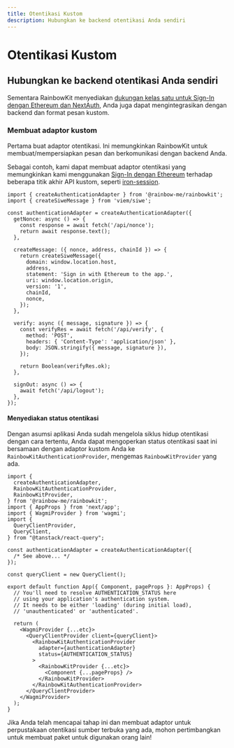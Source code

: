 ```yaml
---
title: Otentikasi Kustom
description: Hubungkan ke backend otentikasi Anda sendiri
---
```


# Otentikasi Kustom

## Hubungkan ke backend otentikasi Anda sendiri

Sementara RainbowKit menyediakan [dukungan kelas satu untuk Sign-In dengan Ethereum dan NextAuth,](/docs/authentication#set-up-sign-in-with-ethereum-and-nextauth) Anda juga dapat mengintegrasikan dengan backend dan format pesan kustom.

### Membuat adaptor kustom

Pertama buat adaptor otentikasi. Ini memungkinkan RainbowKit untuk membuat/mempersiapkan pesan dan berkomunikasi dengan backend Anda.

Sebagai contoh, kami dapat membuat adaptor otentikasi yang memungkinkan kami menggunakan [Sign-In dengan Ethereum](https://login.xyz) terhadap beberapa titik akhir API kustom, seperti [iron-session](https://github.com/rainbow-me/rainbowkit/tree/main/examples/with-next-siwe-iron-session).

```tsx
import { createAuthenticationAdapter } from '@rainbow-me/rainbowkit';
import { createSiweMessage } from 'viem/siwe';

const authenticationAdapter = createAuthenticationAdapter({
  getNonce: async () => {
    const response = await fetch('/api/nonce');
    return await response.text();
  },

  createMessage: ({ nonce, address, chainId }) => {
    return createSiweMessage({
      domain: window.location.host,
      address,
      statement: 'Sign in with Ethereum to the app.',
      uri: window.location.origin,
      version: '1',
      chainId,
      nonce,
    });
  },

  verify: async ({ message, signature }) => {
    const verifyRes = await fetch('/api/verify', {
      method: 'POST',
      headers: { 'Content-Type': 'application/json' },
      body: JSON.stringify({ message, signature }),
    });

    return Boolean(verifyRes.ok);
  },

  signOut: async () => {
    await fetch('/api/logout');
  },
});
```

#### Menyediakan status otentikasi

Dengan asumsi aplikasi Anda sudah mengelola siklus hidup otentikasi dengan cara tertentu, Anda dapat mengoperkan status otentikasi saat ini bersamaan dengan adaptor kustom Anda ke `RainbowKitAuthenticationProvider`, mengemas `RainbowKitProvider` yang ada.

```tsx
import {
  createAuthenticationAdapter,
  RainbowKitAuthenticationProvider,
  RainbowKitProvider,
} from '@rainbow-me/rainbowkit';
import { AppProps } from 'next/app';
import { WagmiProvider } from 'wagmi';
import {
  QueryClientProvider,
  QueryClient,
} from "@tanstack/react-query";

const authenticationAdapter = createAuthenticationAdapter({
  /* See above... */
});

const queryClient = new QueryClient();

export default function App({ Component, pageProps }: AppProps) {
  // You'll need to resolve AUTHENTICATION_STATUS here
  // using your application's authentication system.
  // It needs to be either 'loading' (during initial load),
  // 'unauthenticated' or 'authenticated'.

  return (
    <WagmiProvider {...etc}>
      <QueryClientProvider client={queryClient}>
        <RainbowKitAuthenticationProvider
          adapter={authenticationAdapter}
          status={AUTHENTICATION_STATUS}
        >
          <RainbowKitProvider {...etc}>
            <Component {...pageProps} />
          </RainbowKitProvider>
        </RainbowKitAuthenticationProvider>
      </QueryClientProvider>
    </WagmiProvider>
  );
}
```

Jika Anda telah mencapai tahap ini dan membuat adaptor untuk perpustakaan otentikasi sumber terbuka yang ada, mohon pertimbangkan untuk membuat paket untuk digunakan orang lain!
